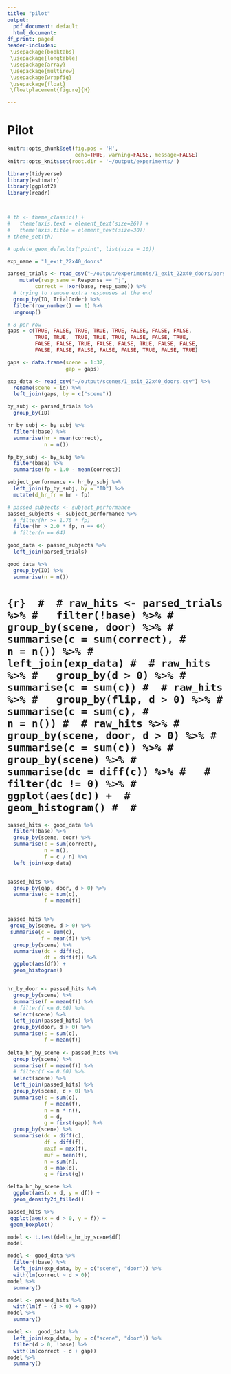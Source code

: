 ```yaml
---
title: "pilot"
output:
  pdf_document: default
  html_document:
df_print: paged
header-includes:
 \usepackage{booktabs}
 \usepackage{longtable}
 \usepackage{array}
 \usepackage{multirow}
 \usepackage{wrapfig}
 \usepackage{float}
 \floatplacement{figure}{H}

---
```


# Pilot

```r
knitr::opts_chunk$set(fig.pos = 'H', 
                      echo=TRUE, warning=FALSE, message=FALSE)
knitr::opts_knit$set(root.dir = '~/output/experiments/')

```



```r
library(tidyverse)
library(estimatr)
library(ggplot2)
library(readr)



# th <- theme_classic() +
#   theme(axis.text = element_text(size=26)) +
#   theme(axis.title = element_text(size=30)) 
# theme_set(th)

# update_geom_defaults("point", list(size = 10))
```

```r

exp_name = "1_exit_22x40_doors"

parsed_trials <- read_csv("~/output/experiments/1_exit_22x40_doors/parsed_trials.csv") %>%
    mutate(resp_same = Response == "j",
         correct = !xor(base, resp_same)) %>%
  # trying to remove extra responses at the end
  group_by(ID, TrialOrder) %>%
  filter(row_number() == 1) %>%
  ungroup()

# 8 per row
gaps = c(TRUE, FALSE, TRUE, TRUE, TRUE, FALSE, FALSE, FALSE,
         TRUE, TRUE,  TRUE, TRUE, TRUE, FALSE, FALSE, TRUE, 
         FALSE, FALSE, TRUE, FALSE, FALSE, TRUE, FALSE, FALSE,
         FALSE, FALSE, FALSE, FALSE, FALSE, TRUE, FALSE, TRUE)

gaps <- data.frame(scene = 1:32,
                   gap = gaps)

exp_data <- read_csv("~/output/scenes/1_exit_22x40_doors.csv") %>%
  rename(scene = id) %>%
  left_join(gaps, by = c("scene"))


```
```r
by_subj <- parsed_trials %>%
  group_by(ID)

hr_by_subj <- by_subj %>%
  filter(!base) %>%
  summarise(hr = mean(correct),
            n = n())

fp_by_subj <- by_subj %>%
  filter(base) %>%
  summarise(fp = 1.0 - mean(correct))

subject_performance <- hr_by_subj %>%
  left_join(fp_by_subj, by = "ID") %>%
  mutate(d_hr_fr = hr - fp)

# passed_subjects <- subject_performance
passed_subjects <- subject_performance %>%
  # filter(hr >= 1.75 * fp)
  filter(hr > 2.0 * fp, n == 64)
  # filter(n == 64)

good_data <- passed_subjects %>%
  left_join(parsed_trials)
```
```r
good_data %>%
  group_by(ID) %>%
  summarise(n = n())
```

# ```{r} 
# 
# raw_hits <- parsed_trials %>%
#   filter(!base) %>%
#   group_by(scene, door) %>%
#   summarise(c = sum(correct),
#             n = n()) %>%
#   left_join(exp_data)
# 
# raw_hits %>%
#   group_by(d > 0) %>%
#   summarise(c = sum(c))
# 
# raw_hits %>%
#   group_by(flip, d > 0) %>%
#   summarise(c = sum(c),
#             n = n())
# 
# raw_hits %>%
#   group_by(scene, door, d > 0) %>%
#   summarise(c = sum(c)) %>%
#   group_by(scene) %>%
#   summarise(dc = diff(c)) %>%
#   # filter(dc != 0) %>%
#   ggplot(aes(dc)) + 
#   geom_histogram()
# 
# ```


```r

passed_hits <- good_data %>%
  filter(!base) %>%
  group_by(scene, door) %>%
  summarise(c = sum(correct),
            n = n(),
            f = c / n) %>%
  left_join(exp_data)


passed_hits %>%
  group_by(gap, door, d > 0) %>%
  summarise(c = sum(c),
            f = mean(f))


passed_hits %>%
 group_by(scene, d > 0) %>%
 summarise(c = sum(c),
           f = mean(f)) %>%
  group_by(scene) %>%
  summarise(dc = diff(c),
            df = diff(f)) %>%
  ggplot(aes(df)) + 
  geom_histogram()


hr_by_door <- passed_hits %>%
  group_by(scene) %>%
  summarise(f = mean(f)) %>%
  # filter(f <= 0.60) %>%
  select(scene) %>%
  left_join(passed_hits) %>%
  group_by(door, d > 0) %>%
  summarise(c = sum(c),
            f = mean(f))
 
delta_hr_by_scene <- passed_hits %>%
  group_by(scene) %>%
  summarise(f = mean(f)) %>%
  # filter(f <= 0.60) %>%
  select(scene) %>%
  left_join(passed_hits) %>%
  group_by(scene, d > 0) %>%
  summarise(c = sum(c),
            f = mean(f),
            n = n * n(),
            d = d,
            g = first(gap)) %>%
  group_by(scene) %>%
  summarise(dc = diff(c),
            df = diff(f),
            maxf = max(f),
            muf = mean(f),
            n = sum(n),
            d = max(d),
            g = first(g))

delta_hr_by_scene %>%
  ggplot(aes(x = d, y = df)) +
  geom_density2d_filled()


```

```r
passed_hits %>%
 ggplot(aes(x = d > 0, y = f)) + 
 geom_boxplot()
```

```r
model <- t.test(delta_hr_by_scene$df)
model
```


```r
model <- good_data %>%
  filter(!base) %>%
  left_join(exp_data, by = c("scene", "door")) %>%
  with(lm(correct ~ d > 0))
model %>%
  summary()
```

```r
model <- passed_hits %>%
  with(lm(f ~ (d > 0) + gap))
model %>%
  summary()
```


```r
model <-  good_data %>%
  left_join(exp_data, by = c("scene", "door")) %>%
  filter(d > 0, !base) %>%
  with(lm(correct ~ d + gap))
model %>%
  summary()
```




